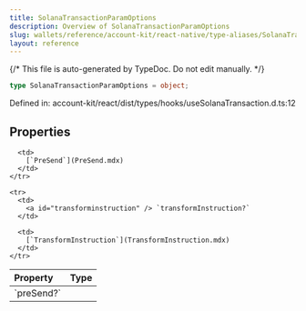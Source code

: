 ```yaml
---
title: SolanaTransactionParamOptions
description: Overview of SolanaTransactionParamOptions
slug: wallets/reference/account-kit/react-native/type-aliases/SolanaTransactionParamOptions
layout: reference
---
```


{/* This file is auto-generated by TypeDoc. Do not edit manually. */}

```ts
type SolanaTransactionParamOptions = object;
```

Defined in: account-kit/react/dist/types/hooks/useSolanaTransaction.d.ts:12

## Properties

<table>
  <thead>
    <tr>
      <th align="left">Property</th>
      <th align="left">Type</th>
    </tr>
  </thead>

  <tbody>
    <tr>
      <td>
        <a id="presend" /> `preSend?`
      </td>

      <td>
        [`PreSend`](PreSend.mdx)
      </td>
    </tr>

    <tr>
      <td>
        <a id="transforminstruction" /> `transformInstruction?`
      </td>

      <td>
        [`TransformInstruction`](TransformInstruction.mdx)
      </td>
    </tr>

  </tbody>
</table>

